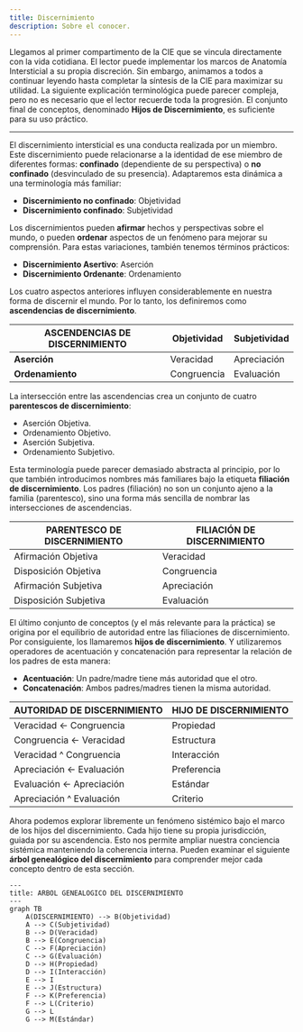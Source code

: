 ```yaml
---
title: Discernimiento
description: Sobre el conocer.
---
```


Llegamos al primer compartimento de la CIE que se vincula directamente con la vida cotidiana. El lector puede implementar los marcos de Anatomía Intersticial a su propia discreción. Sin embargo, animamos a todos a continuar leyendo hasta completar la síntesis de la CIE para maximizar su utilidad. La siguiente explicación terminológica puede parecer compleja, pero no es necesario que el lector recuerde toda la progresión. El conjunto final de conceptos, denominado **Hijos de Discernimiento**, es suficiente para su uso práctico.

---

El discernimiento intersticial es una conducta realizada por un miembro. Este discernimiento puede relacionarse a la identidad de ese miembro de diferentes formas: **confinado** (dependiente de su perspectiva) o **no confinado** (desvinculado de su presencia). Adaptaremos esta dinámica a una terminología más familiar:

- **Discernimiento no confinado**: Objetividad
- **Discernimiento confinado**: Subjetividad

Los discernimientos pueden **afirmar** hechos y perspectivas sobre el mundo, o pueden **ordenar** aspectos de un fenómeno para mejorar su comprensión. Para estas variaciones, también tenemos términos prácticos:

- **Discernimiento Asertivo**: Aserción
- **Discernimiento Ordenante**: Ordenamiento

Los cuatro aspectos anteriores influyen considerablemente en nuestra forma de discernir el mundo. Por lo tanto, los definiremos como **ascendencias de discernimiento**.

| **ASCENDENCIAS DE DISCERNIMIENTO** | **Objetividad** | **Subjetividad** |
|---|---|---|
| **Aserción** | Veracidad | Apreciación |
| **Ordenamiento** | Congruencia | Evaluación |

La intersección entre las ascendencias crea un conjunto de cuatro **parentescos de discernimiento**:
- Aserción Objetiva.
- Ordenamiento Objetivo.
- Aserción Subjetiva.
- Ordenamiento Subjetivo.

Esta terminología puede parecer demasiado abstracta al principio, por lo que también introducimos nombres más familiares bajo la etiqueta **filiación de discernimiento**. Los padres (filiación) no son un conjunto ajeno a la familia (parentesco), sino una forma más sencilla de nombrar las intersecciones de ascendencias.

| **PARENTESCO DE DISCERNIMIENTO** | **FILIACIÓN DE DISCERNIMIENTO** |
|---|---|
| Afirmación Objetiva | Veracidad |
| Disposición Objetiva | Congruencia |
| Afirmación Subjetiva | Apreciación |
| Disposición Subjetiva | Evaluación |

El último conjunto de conceptos (y el más relevante para la práctica) se origina por el equilibrio de autoridad entre las filiaciones de discernimiento. Por consiguiente, los llamaremos **hijos de discernimiento**. Y utilizaremos operadores de acentuación y concatenación para representar la relación de los padres de esta manera:
- **Acentuación**: Un padre/madre tiene más autoridad que el otro.
- **Concatenación**: Ambos padres/madres tienen la misma autoridad.

| **AUTORIDAD DE DISCERNIMIENTO** | **HIJO DE DISCERNIMIENTO** |
|---|---| 
| Veracidad ← Congruencia | Propiedad |
| Congruencia ← Veracidad | Estructura |
| Veracidad ^ Congruencia | Interacción |
| Apreciación ← Evaluación | Preferencia |
| Evaluación ← Apreciación | Estándar |
| Apreciación ^ Evaluación | Criterio |

Ahora podemos explorar libremente un fenómeno sistémico bajo el marco de los hijos del discernimiento. Cada hijo tiene su propia jurisdicción, guiada por su ascendencia. Esto nos permite ampliar nuestra conciencia sistémica manteniendo la coherencia interna. Pueden examinar el siguiente **árbol genealógico del discernimiento** para comprender mejor cada concepto dentro de esta sección.

```mermaid
---
title: ARBOL GENEALOGICO DEL DISCERNIMIENTO
---
graph TB
    A(DISCERNIMIENTO) --> B(Objetividad)
    A --> C(Subjetividad)
    B --> D(Veracidad)
    B --> E(Congruencia)
    C --> F(Apreciación)
    C --> G(Evaluación)
    D --> H(Propiedad)
    D --> I(Interacción)
    E --> I
    E --> J(Estructura)
    F --> K(Preferencia)
    F --> L(Criterio)
    G --> L
    G --> M(Estándar)
```

